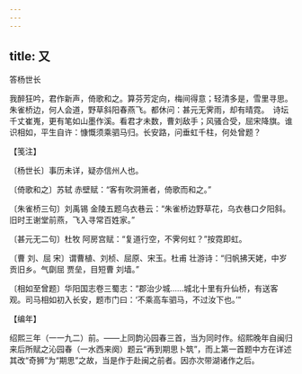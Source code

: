 ```yaml
---
---
---
```

title: 又
---



答杨世长





我醉狂吟，君作新声，倚歌和之。算芬芳定向，梅间得意；轻清多是，雪里寻思。朱雀桥边，何人会道，野草斜阳春燕飞。都休问：甚元无霁雨，却有晴霓。　诗坛千丈崔嵬，更有笔如山墨作溪。看君才未数，曹刘敌手；风骚合受，屈宋降旗。谁识相如，平生自许：慷慨须乘驷马归。长安路，问垂虹千柱，何处曾题？





【笺注】


〔杨世长〕事历未详，疑亦信州人也。

〔倚歌和之〕苏轼 赤壁赋：“客有吹洞箫者，倚歌而和之。”

〔朱雀桥三句〕刘禹锡 金陵五题乌衣巷云：“朱雀桥边野草花，乌衣巷口夕阳斜。旧时王谢堂前燕，飞入寻常百姓家。”

〔甚元无二句〕杜牧 阿房宫赋：“复道行空，不霁何虹？”按霓即虹。

〔曹 刘、屈 宋〕谓曹植、刘桢、屈原、宋玉。杜甫 壮游诗：“归帆拂天姥，中岁贡旧乡。气劘屈 贾垒，目短曹 刘墙。”

〔相如至曾题〕华阳国志卷三蜀志：“郡治少城……城北十里有升仙桥，有送客观。司马相如初入长安，题市门曰：‘不乘高车驷马，不过汝下也。’”





【编年】


绍熙三年（一一九二）前。——上同韵沁园春三首，当为同时作。绍熙晚年自闽归来后所赋之沁园春（一水西来阕）题云“再到期思卜筑”，而上第一首题中方在详述其改“奇狮”为“期思”之故，当是作于赴闽之前者。因亦次带湖诸作之后。
